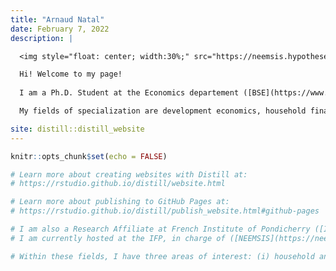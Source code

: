 ```yaml
---
title: "Arnaud Natal"
date: February 7, 2022
description: |

  <img style="float: center; width:30%;" src="https://neemsis.hypotheses.org/files/2020/05/Arnaud-Natal-335x500.jpg">

  Hi! Welcome to my page!
  
  I am a Ph.D. Student at the Economics departement ([BSE](https://www.bse.u-bordeaux.fr/membres/arnaud-natal/)) of the University of Bordeaux in France. <img src="https://www.transnationalgiving.eu/wp-content/uploads/2021/06/flag-round-250.png" width="20" height="20">

  My fields of specialization are development economics, household finance, and behavioural economics. I use both quantitative and qualitative data in my research. My work focuses mainly on India.

site: distill::distill_website
---
```



```r
knitr::opts_chunk$set(echo = FALSE)

# Learn more about creating websites with Distill at:
# https://rstudio.github.io/distill/website.html

# Learn more about publishing to GitHub Pages at:
# https://rstudio.github.io/distill/publish_website.html#github-pages

# I am also a Research Affiliate at French Institute of Pondicherry ([IFP](https://www.ifpindia.org/)) and at the Observatory on Rural Dynamics and Inequalities in South India ([ODRIIS](https://odriis.hypotheses.org/)).
# I am currently hosted at the IFP, in charge of ([NEEMSIS](https://neemsis.hypotheses.org/)) ...

# Within these fields, I have three areas of interest: (i) household and individual indebtedness; (ii) cognitive skills and personality traits; and (iii) marriage market.

```

